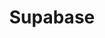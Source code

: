 ---
title: Supabase
description: Turn Postgers into a full-featured backend as a service
icon: Zap
---